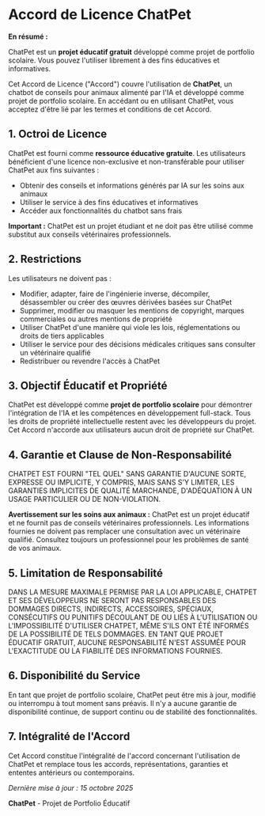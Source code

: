 # Accord de Licence ChatPet

**En résumé :**

ChatPet est un **projet éducatif gratuit** développé comme projet de portfolio scolaire. Vous pouvez l'utiliser librement à des fins éducatives et informatives.

Cet Accord de Licence ("Accord") couvre l'utilisation de **ChatPet**, un chatbot de conseils pour animaux alimenté par l'IA et développé comme projet de portfolio scolaire. En accédant ou en utilisant ChatPet, vous acceptez d'être lié par les termes et conditions de cet Accord.

## 1. Octroi de Licence

ChatPet est fourni comme **ressource éducative gratuite**. Les utilisateurs bénéficient d'une licence non-exclusive et non-transférable pour utiliser ChatPet aux fins suivantes :

- Obtenir des conseils et informations générés par IA sur les soins aux animaux
- Utiliser le service à des fins éducatives et informatives
- Accéder aux fonctionnalités du chatbot sans frais

**Important :** ChatPet est un projet étudiant et ne doit pas être utilisé comme substitut aux conseils vétérinaires professionnels.

## 2. Restrictions

Les utilisateurs ne doivent pas :

- Modifier, adapter, faire de l'ingénierie inverse, décompiler, désassembler ou créer des œuvres dérivées basées sur ChatPet
- Supprimer, modifier ou masquer les mentions de copyright, marques commerciales ou autres mentions de propriété
- Utiliser ChatPet d'une manière qui viole les lois, réglementations ou droits de tiers applicables
- Utiliser le service pour des décisions médicales critiques sans consulter un vétérinaire qualifié
- Redistribuer ou revendre l'accès à ChatPet

## 3. Objectif Éducatif et Propriété

ChatPet est développé comme **projet de portfolio scolaire** pour démontrer l'intégration de l'IA et les compétences en développement full-stack. Tous les droits de propriété intellectuelle restent avec les développeurs du projet. Cet Accord n'accorde aux utilisateurs aucun droit de propriété sur ChatPet.

## 4. Garantie et Clause de Non-Responsabilité

CHATPET EST FOURNI "TEL QUEL" SANS GARANTIE D'AUCUNE SORTE, EXPRESSE OU IMPLICITE, Y COMPRIS, MAIS SANS S'Y LIMITER, LES GARANTIES IMPLICITES DE QUALITÉ MARCHANDE, D'ADÉQUATION À UN USAGE PARTICULIER OU DE NON-VIOLATION.

**Avertissement sur les soins aux animaux :** ChatPet est un projet éducatif et ne fournit pas de conseils vétérinaires professionnels. Les informations fournies ne doivent pas remplacer une consultation avec un vétérinaire qualifié. Consultez toujours un professionnel pour les problèmes de santé de vos animaux.

## 5. Limitation de Responsabilité

DANS LA MESURE MAXIMALE PERMISE PAR LA LOI APPLICABLE, CHATPET ET SES DÉVELOPPEURS NE SERONT PAS RESPONSABLES DES DOMMAGES DIRECTS, INDIRECTS, ACCESSOIRES, SPÉCIAUX, CONSÉCUTIFS OU PUNITIFS DÉCOULANT DE OU LIÉS À L'UTILISATION OU L'IMPOSSIBILITÉ D'UTILISER CHATPET, MÊME S'ILS ONT ÉTÉ INFORMÉS DE LA POSSIBILITÉ DE TELS DOMMAGES. EN TANT QUE PROJET ÉDUCATIF GRATUIT, AUCUNE RESPONSABILITÉ N'EST ASSUMÉE POUR L'EXACTITUDE OU LA FIABILITÉ DES INFORMATIONS FOURNIES.

## 6. Disponibilité du Service

En tant que projet de portfolio scolaire, ChatPet peut être mis à jour, modifié ou interrompu à tout moment sans préavis. Il n'y a aucune garantie de disponibilité continue, de support continu ou de stabilité des fonctionnalités.

## 7. Intégralité de l'Accord

Cet Accord constitue l'intégralité de l'accord concernant l'utilisation de ChatPet et remplace tous les accords, représentations, garanties et ententes antérieurs ou contemporains.

_Dernière mise à jour : 15 octobre 2025_

**ChatPet** - Projet de Portfolio Éducatif
